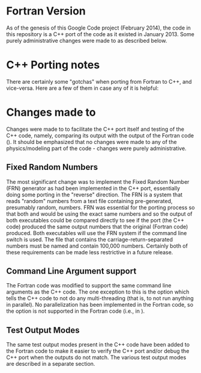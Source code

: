 

= Fortran Version =

As of the genesis of this Google Code project (February 2014), the {{{ctemz}}} code in this repository is a C++ port of the {{{temz.f}}} code as it existed in January 2013. Some purely administrative changes were made to {{{temz.f}}} as described below.

= C++ Porting notes =

There are certainly some "gotchas" when porting from Fortran to C++, and vice-versa. Here are a few of them in case any of it is helpful:



= Changes made to {{{temz.f}}}=

Changes were made to {{{temz.f}}} to facilitate the C++ port itself and testing of the C++ code, namely, comparing its output with the output of the Fortran code ({{{temz.f}}}).  It should be emphasized that no changes were made to any of the physics/modeling part of the code - changes were purely administrative.

==Fixed Random Numbers==
The most significant change was to implement the Fixed Random Number (FRN) generator as had been implemented in the C++ port, essentially doing some porting in the "reverse" direction. The FRN is a system that reads "random" numbers from a text file containing pre-generated, presumably random, numbers. FRN was essential for the porting process so that both {{{temz}}} and {{{ctemz}}} would be using the exact same numbers and so the output of both executables could be compared directly to see if the port (the C++ code) produced the same output numbers that the original (Fortran code) produced. Both executables will use the FRN system if the {{{-t}}} command line switch is used. The file that contains the carriage-return-separated numbers must be named {{{fixedrand.dat}}} and contain 100,000 numbers. Certainly both of these requirements can be made less restrictive in a future release.


==Command Line Argument support==
The Fortran code was modified to support the same command line arguments as the C++ code. The one exception to this is the {{{-s}}} option which tells the C++ code to not do any multi-threading (that is, to not run anything in parallel). No parallelization has been implemented in the Fortran code, so the {{{-s}}} option is not supported in the Fortran code (i.e., in {{{temz}}}).

==Test Output Modes==
The same test output modes present in the C++ code have been added to the Fortran code to make it easier to verify the C++ port and/or debug the C++ port when the outputs do not match. The various test output modes are described in a separate section.